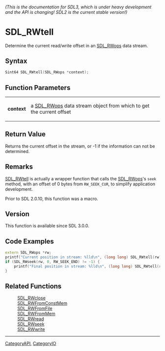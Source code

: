 ====== (This is the documentation for SDL3, which is under heavy development and the API is changing! SDL2 is the current stable version!) ======
= SDL_RWtell =

Determine the current read/write offset in an [[SDL_RWops]] data stream.

== Syntax ==

<syntaxhighlight lang='c'>
Sint64 SDL_RWtell(SDL_RWops *context);
</syntaxhighlight>

== Function Parameters ==

{|
|'''context'''
|a [[SDL_RWops]] data stream object from which to get the current offset
|}

== Return Value ==

Returns the current offset in the stream, or -1 if the information can not
be determined.

== Remarks ==

[[SDL_RWtell]] is actually a wrapper function that calls the
[[SDL_RWops]]'s <code>seek</code> method, with an offset of 0 bytes from
<code>RW_SEEK_CUR</code>, to simplify application development.

Prior to SDL 2.0.10, this function was a macro.

== Version ==

This function is available since SDL 3.0.0.

== Code Examples ==

<syntaxhighlight lang='c++'>
extern SDL_RWops *rw;
printf("Current position in stream: %lld\n", (long long) SDL_RWtell(rw));
if (SDL_RWseek(rw, 0, RW_SEEK_END) != -1) {
    printf("Final position in stream: %lld\n", (long long) SDL_RWtell(rw));
}
</syntaxhighlight>

== Related Functions ==

:[[SDL_RWclose]]
:[[SDL_RWFromConstMem]]
:[[SDL_RWFromFile]]
:[[SDL_RWFromMem]]
:[[SDL_RWread]]
:[[SDL_RWseek]]
:[[SDL_RWwrite]]

----
[[CategoryAPI]], [[CategoryIO]]


